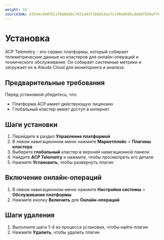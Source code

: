 ```yaml
---
weight: 15
sourceSHA: 43544c49df611f6b68dbc7d314d371bb853ee7c140e8605cde0df830ef76f3ea
---
```


# Установка

ACP Telemetry - это сервис платформы, который собирает телеметрические данные из кластеров для онлайн-операций и технического обслуживания. Он собирает системные метрики и загружает их в Alauda Cloud для мониторинга и анализа.

## Предварительные требования

Перед установкой убедитесь, что:

- Платформа ACP имеет действующую лицензию
- Глобальный кластер имеет доступ в интернет

## Шаги установки

1. Перейдите в раздел **Управление платформой**
2. В левом навигационном меню нажмите **Маркетплейс** > **Плагины кластера**
3. Выберите **глобальный** кластер в верхней навигационной панели
4. Найдите **ACP Telemetry** и нажмите, чтобы просмотреть его детали
5. Нажмите **Установить**, чтобы развернуть плагин

## Включение онлайн-операций

1. В левом навигационном меню нажмите **Настройки системы** > **Обслуживание платформы**
2. Нажмите кнопку **Включить** для **Онлайн-операций**

## Шаги удаления

1. Выполните шаги 1-4 из процесса установки, чтобы найти плагин
2. Нажмите **Удалить**, чтобы удалить плагин
